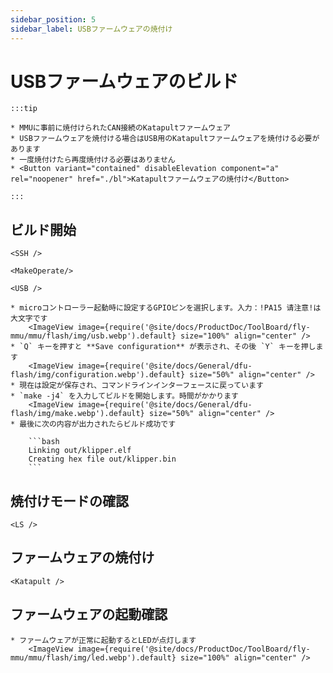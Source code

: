 ```yaml
---
sidebar_position: 5
sidebar_label: USBファームウェアの焼付け
---
```





# USBファームウェアのビルド

    :::tip

    * MMUに事前に焼付けられたCAN接続のKatapultファームウェア
    * USBファームウェアを焼付ける場合はUSB用のKatapultファームウェアを焼付ける必要があります
    * 一度焼付けたら再度焼付ける必要はありません
    * <Button variant="contained" disableElevation component="a" rel="noopener" href="./bl">Katapultファームウェアの焼付け</Button>

    :::

## ビルド開始

    <SSH />

    <MakeOperate/>

    <USB />

    * microコントローラー起動時に設定するGPIOピンを選択します。入力：!PA15 请注意!は大文字です
        <ImageView image={require('@site/docs/ProductDoc/ToolBoard/fly-mmu/mmu/flash/img/usb.webp').default} size="100%" align="center" />
    * `Q` キーを押すと **Save configuration** が表示され、その後 `Y` キーを押します
        <ImageView image={require('@site/docs/General/dfu-flash/img/configuration.webp').default} size="50%" align="center" />
    * 現在は設定が保存され、コマンドラインインターフェースに戻っています
    * `make -j4` を入力してビルドを開始します。時間がかかります
        <ImageView image={require('@site/docs/General/dfu-flash/img/make.webp').default} size="50%" align="center" />
    * 最後に次の内容が出力されたらビルド成功です

        ```bash
        Linking out/klipper.elf
        Creating hex file out/klipper.bin
        ```

## 焼付けモードの確認


    <LS />


## ファームウェアの焼付け
    
    <Katapult />

## ファームウェアの起動確認

    * ファームウェアが正常に起動するとLEDが点灯します
        <ImageView image={require('@site/docs/ProductDoc/ToolBoard/fly-mmu/mmu/flash/img/led.webp').default} size="100%" align="center" />
